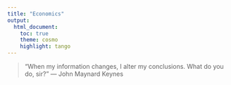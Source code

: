 ```yaml
---
title: "Economics"
output: 
  html_document:
    toc: true
    theme: cosmo
    highlight: tango
---
```



> “When my information changes, I alter my conclusions. What do you do, sir?” ― John Maynard Keynes




